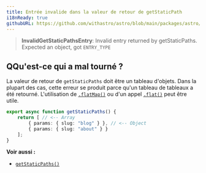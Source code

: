 ```yaml
---
title: Entrée invalide dans la valeur de retour de getStaticPath
i18nReady: true
githubURL: https://github.com/withastro/astro/blob/main/packages/astro/src/core/errors/errors-data.ts
---
```


> **InvalidGetStaticPathsEntry**: Invalid entry returned by getStaticPaths. Expected an object, got `ENTRY_TYPE`

## QQu'est-ce qui a mal tourné ?
La valeur de retour de `getStaticPaths` doit être un tableau d'objets. Dans la plupart des cas, cette erreur se produit parce qu'un tableau de tableaux a été retourné. L'utilisation de [`.flatMap()`](https://developer.mozilla.org/fr-FR/docs/Web/JavaScript/Reference/Global_Objects/Array/flatMap) ou d'un appel [`.flat()`](https://developer.mozilla.org/fr-FR/docs/Web/JavaScript/Reference/Global_Objects/Array/flat) peut être utile.

```ts title="pages/blog/[id].astro"
export async function getStaticPaths() {
	return [ // <-- Array
		{ params: { slug: "blog" } }, // <-- Object
		{ params: { slug: "about" } }
	];
}
```

**Voir aussi :**
-  [`getStaticPaths()`](/fr/reference/api-reference/#getstaticpaths)


